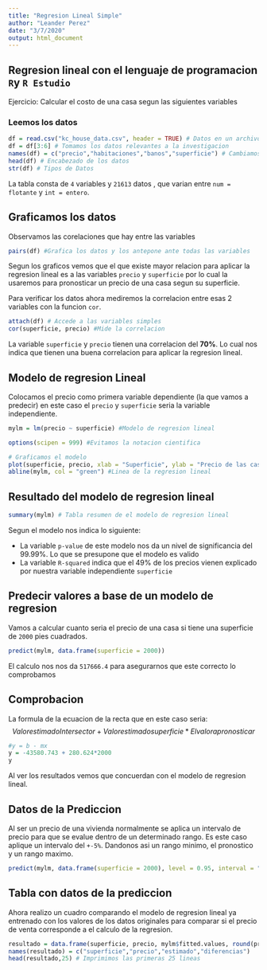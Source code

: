 ---
title: "Regresion Lineal Simple"
author: "Leander Perez"
date: "3/7/2020"
output: html_document
---


## Regresion lineal con el lenguaje de programacion `R`y `R Estudio`

Ejercicio:
Calcular el costo de una casa segun las siguientes variables 

### Leemos los datos

```{r}
df = read.csv("kc_house_data.csv", header = TRUE) # Datos en un archivo csv
df = df[3:6] # Tomamos los datos relevantes a la investigacion
names(df) = c("precio","habitaciones","banos","superficie") # Cambiamos el nombre a las variables
head(df) # Encabezado de los datos
str(df) # Tipos de Datos
```
La tabla consta de `4` variables y `21613` datos , que varian entre `num = flotante` y `int = entero`.

## Graficamos los datos 

Observamos las corelaciones que hay entre las variables
```{r}
pairs(df) #Grafica los datos y los antepone ante todas las variables
```

Segun los graficos vemos que el que existe mayor relacion para aplicar la regresion lineal es a las variables `precio` y `superficie` por lo cual la usaremos para pronosticar un precio de una casa segun su superficie. 

Para verificar los datos ahora mediremos la correlacion entre esas 2 variables con la funcion `cor`.
```{r}
attach(df) # Accede a las variables simples
cor(superficie, precio) #Mide la correlacion
```
La variable `superficie` y `precio` tienen una correlacion del **70%**. Lo cual nos indica que tienen una buena correlacion para aplicar la regresion lineal.

## Modelo de regresion Lineal

Colocamos el precio como primera variable dependiente (la que vamos a predecir) en este caso el `precio` y `superficie` seria la variable independiente. 
```{r}
mylm = lm(precio ~ superficie) #Modelo de regresion lineal

options(scipen = 999) #Evitamos la notacion cientifica

# Graficamos el modelo
plot(superficie, precio, xlab = "Superficie", ylab = "Precio de las casas", main = "Prueba de regresion Lineal") #Grafico de puntos
abline(mylm, col = "green") #Linea de la regresion lineal

```

## Resultado del modelo de regresion lineal
```{r}
summary(mylm) # Tabla resumen de el modelo de regresion lineal
```
Segun el modelo  nos indica lo siguiente:

- La variable `p-value` de este modelo nos da un nivel de significancia del 99.99%. Lo que se  presupone que el modelo es valido
- La variable  `R-squared` indica que el 49% de los precios vienen explicado por nuestra variable independiente `superficie`


## Predecir valores a base de un modelo de regresion
Vamos a calcular cuanto seria el precio de una casa si tiene una superficie de `2000` pies cuadrados.

```{r}
predict(mylm, data.frame(superficie = 2000))
```
El calculo nos nos da `517666.4 ` para asegurarnos que este correcto lo comprobamos

## Comprobacion

La formula de la ecuacion de la recta que en este caso seria: $$ValorestimadoIntersector + Valorestimadosuperficie * El valor a pronosticar$$
```{r}
#y = b - mx
y = -43580.743 + 280.624*2000
y
```

Al ver los resultados vemos que concuerdan con el modelo de regresion lineal. 

## Datos de la Prediccion

Al ser un precio de una vivienda normalmente se aplica un intervalo de precio para que se evalue dentro de un determinado rango. Es este caso aplique
un intervalo del `+-5%`. Dandonos asi un rango minimo, el pronostico y un rango maximo.

```{r}
predict(mylm, data.frame(superficie = 2000), level = 0.95, interval = "prediction")
```

## Tabla con datos de la prediccion

Ahora realizo un cuadro comparando el modelo de regresion lineal ya entrenado con los valores de los datos originales para comparar si el precio de venta
corresponde a el calculo de la regresion. 

```{r}
resultado = data.frame(superficie, precio, mylm$fitted.values, round(precio - mylm$fitted.values))
names(resultado) = c("superficie","precio","estimado","diferencias")
head(resultado,25) # Imprimimos las primeras 25 lineas 
```

